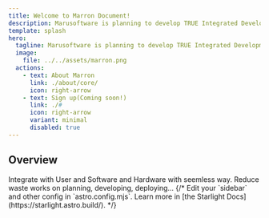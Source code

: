 ```yaml
---
title: Welcome to Marron Document!
description: Marusoftware is planning to develop TRUE Integrated Development Environment
template: splash
hero:
  tagline: Marusoftware is planning to develop TRUE Integrated Development Environment
  image:
    file: ../../assets/marron.png
  actions:
    - text: About Marron
      link: ./about/core/
      icon: right-arrow
    - text: Sign up(Coming soon!)
      link: ./#
      icon: right-arrow
      variant: minimal
      disabled: true
---
```



## Overview

<CardGrid stagger>
	<Card title="Integration" icon="random">
		Integrate with User and Software and Hardware with seemless way.
	</Card>
	<Card title="Reduce hard works" icon="rocket">
		Reduce waste works on planning, developing, deploying...
	</Card>
	{/* <Card title="Configure your site" icon="setting">
		Edit your `sidebar` and other config in `astro.config.mjs`.
	</Card>
	<Card title="Read the docs" icon="open-book">
		Learn more in [the Starlight Docs](https://starlight.astro.build/).
	</Card> */}
</CardGrid> 
